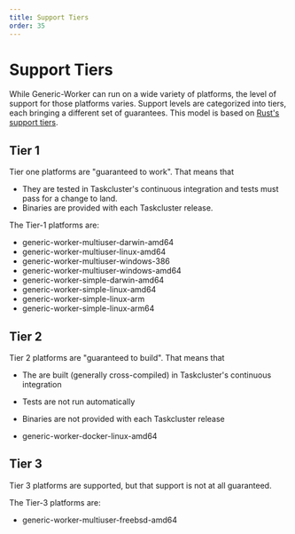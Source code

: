 ```yaml
---
title: Support Tiers
order: 35
---
```


# Support Tiers

While Generic-Worker can run on a wide variety of platforms, the level of support for those platforms varies.
Support levels are categorized into tiers, each bringing a different set of guarantees.
This model is based on [Rust's support tiers](https://forge.rust-lang.org/release/platform-support.html).

## Tier 1

Tier one platforms are "guaranteed to work".
That means that
* They are tested in Taskcluster's continuous integration and tests must pass for a change to land.
* Binaries are provided with each Taskcluster release.

The Tier-1 platforms are:

* generic-worker-multiuser-darwin-amd64
* generic-worker-multiuser-linux-amd64
* generic-worker-multiuser-windows-386
* generic-worker-multiuser-windows-amd64
* generic-worker-simple-darwin-amd64
* generic-worker-simple-linux-amd64
* generic-worker-simple-linux-arm
* generic-worker-simple-linux-arm64

## Tier 2

Tier 2 platforms are "guaranteed to build".
That means that
* The are built (generally cross-compiled) in Taskcluster's continuous integration
* Tests are not run automatically
* Binaries are not provided with each Taskcluster release

* generic-worker-docker-linux-amd64

## Tier 3

Tier 3 platforms are supported, but that support is not at all guaranteed.

The Tier-3 platforms are:

* generic-worker-multiuser-freebsd-amd64
